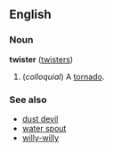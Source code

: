==English==
===Noun===
'''twister''' ([[twisters]])

# (''colloquial'') A [[tornado]].

===See also===
*[[dust devil]]
*[[water spout]]
*[[willy-willy]]